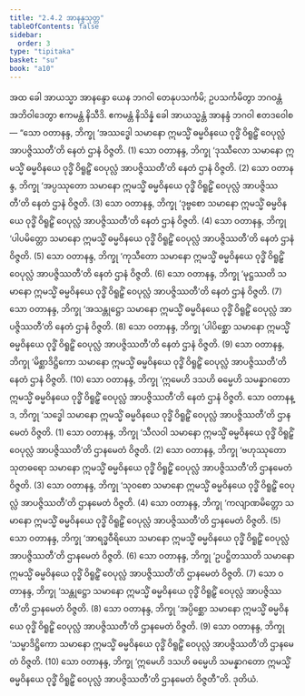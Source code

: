 ```yaml
---
title: "2.4.2 အာနန္ဒသုတ္တ"
tableOfContents: false
sidebar:
  order: 3
type: "tipitaka"
basket: "su"
book: "a10"
---
```



<DynamicBreadcrumb />

<Division number="82" book="a10">

<Paragraph number="613" book="a10">
အထ ခေါ အာယသ္မာ အာနန္ဒော ယေန ဘဂဝါ တေနုပသင်္ကမိ; ဥပသင်္ကမိတွာ ဘဂဝန္တံ အဘိဝါဒေတွာ ဧကမန္တံ နိသီဒိ. ဧကမန္တံ နိသိန္နံ ခေါ အာယသ္မန္တံ အာနန္ဒံ ဘဂဝါ ဧတဒဝေါစ—
</Paragraph>

<Paragraph number="614" book="a10">
“သော ဝတာနန္ဒ, ဘိက္ခု ‘အဿဒ္ဓေါ သမာနော ဣမသ္မိံ ဓမ္မဝိနယေ ဝုဒ္ဓိံ ဝိရူဠှိံ ဝေပုလ္လံ အာပဇ္ဇိဿတီ’တိ နေတံ ဌာနံ ဝိဇ္ဇတိ. (1)
</Paragraph>

<Paragraph number="615" book="a10">
သော ဝတာနန္ဒ, ဘိက္ခု ‘ဒုဿီလော သမာနော ဣမသ္မိံ ဓမ္မဝိနယေ ဝုဒ္ဓိံ ဝိရူဠှိံ ဝေပုလ္လံ အာပဇ္ဇိဿတီ’တိ နေတံ ဌာနံ ဝိဇ္ဇတိ. (2)
</Paragraph>

<Paragraph number="616" book="a10">
သော ဝတာနန္ဒ, ဘိက္ခု ‘အပ္ပဿုတော သမာနော ဣမသ္မိံ ဓမ္မဝိနယေ ဝုဒ္ဓိံ ဝိရူဠှိံ ဝေပုလ္လံ အာပဇ္ဇိဿတီ’တိ နေတံ ဌာနံ ဝိဇ္ဇတိ. (3)
</Paragraph>

<Paragraph number="617" book="a10">
သော ဝတာနန္ဒ, ဘိက္ခု ‘ဒုဗ္ဗစော သမာနော ဣမသ္မိံ ဓမ္မဝိနယေ ဝုဒ္ဓိံ ဝိရူဠှိံ ဝေပုလ္လံ အာပဇ္ဇိဿတီ’တိ နေတံ ဌာနံ ဝိဇ္ဇတိ. (4)
</Paragraph>

<Paragraph number="618" book="a10">
သော ဝတာနန္ဒ, ဘိက္ခု ‘ပါပမိတ္တော သမာနော ဣမသ္မိံ ဓမ္မဝိနယေ ဝုဒ္ဓိံ ဝိရူဠှိံ ဝေပုလ္လံ အာပဇ္ဇိဿတီ’တိ နေတံ ဌာနံ ဝိဇ္ဇတိ. (5)
</Paragraph>

<Paragraph number="619" book="a10">
သော ဝတာနန္ဒ, ဘိက္ခု ‘ကုသီတော သမာနော ဣမသ္မိံ ဓမ္မဝိနယေ ဝုဒ္ဓိံ ဝိရူဠှိံ ဝေပုလ္လံ အာပဇ္ဇိဿတီ’တိ နေတံ ဌာနံ ဝိဇ္ဇတိ. (6)
</Paragraph>

<Paragraph number="620" book="a10">
သော ဝတာနန္ဒ, ဘိက္ခု ‘မုဋ္ဌဿတိ သမာနော ဣမသ္မိံ ဓမ္မဝိနယေ ဝုဒ္ဓိံ ဝိရူဠှိံ ဝေပုလ္လံ အာပဇ္ဇိဿတီ’တိ နေတံ ဌာနံ ဝိဇ္ဇတိ. (7)
</Paragraph>

<Paragraph number="621" book="a10">
သော ဝတာနန္ဒ, ဘိက္ခု ‘အသန္တုဋ္ဌော သမာနော ဣမသ္မိံ ဓမ္မဝိနယေ ဝုဒ္ဓိံ ဝိရူဠှိံ ဝေပုလ္လံ အာပဇ္ဇိဿတီ’တိ နေတံ ဌာနံ ဝိဇ္ဇတိ. (8)
</Paragraph>

<Paragraph number="622" book="a10">
သော ဝတာနန္ဒ, ဘိက္ခု ‘ပါပိစ္ဆော သမာနော ဣမသ္မိံ ဓမ္မဝိနယေ ဝုဒ္ဓိံ ဝိရူဠှိံ ဝေပုလ္လံ အာပဇ္ဇိဿတီ’တိ နေတံ ဌာနံ ဝိဇ္ဇတိ. (9)
</Paragraph>

<Paragraph number="623" book="a10">
သော ဝတာနန္ဒ, ဘိက္ခု ‘မိစ္ဆာဒိဋ္ဌိကော သမာနော ဣမသ္မိံ ဓမ္မဝိနယေ ဝုဒ္ဓိံ ဝိရူဠှိံ ဝေပုလ္လံ အာပဇ္ဇိဿတီ’တိ နေတံ ဌာနံ ဝိဇ္ဇတိ. (10)
</Paragraph>

<Paragraph number="624" book="a10">
သော ဝတာနန္ဒ, ဘိက္ခု ‘ဣမေဟိ ဒသဟိ ဓမ္မေဟိ သမန္နာဂတော ဣမသ္မိံ ဓမ္မဝိနယေ ဝုဒ္ဓိံ ဝိရူဠှိံ ဝေပုလ္လံ အာပဇ္ဇိဿတီ’တိ နေတံ ဌာနံ ဝိဇ္ဇတိ.
</Paragraph>

<Paragraph number="625" book="a10">
သော ဝတာနန္ဒ, ဘိက္ခု ‘သဒ္ဓေါ သမာနော ဣမသ္မိံ ဓမ္မဝိနယေ ဝုဒ္ဓိံ ဝိရူဠှိံ ဝေပုလ္လံ အာပဇ္ဇိဿတီ’တိ ဌာနမေတံ ဝိဇ္ဇတိ. (1)
</Paragraph>

<Paragraph number="626" book="a10">
သော ဝတာနန္ဒ, ဘိက္ခု ‘သီလဝါ သမာနော ဣမသ္မိံ ဓမ္မဝိနယေ ဝုဒ္ဓိံ ဝိရူဠှိံ ဝေပုလ္လံ အာပဇ္ဇိဿတီ’တိ ဌာနမေတံ ဝိဇ္ဇတိ. (2)
</Paragraph>

<Paragraph number="627" book="a10">
သော ဝတာနန္ဒ, ဘိက္ခု ‘ဗဟုဿုတော သုတဓရော သမာနော ဣမသ္မိံ ဓမ္မဝိနယေ ဝုဒ္ဓိံ ဝိရူဠှိံ ဝေပုလ္လံ အာပဇ္ဇိဿတီ’တိ ဌာနမေတံ ဝိဇ္ဇတိ. (3)
</Paragraph>

<Paragraph number="628" book="a10">
သော ဝတာနန္ဒ, ဘိက္ခု ‘သုဝစော သမာနော ဣမသ္မိံ ဓမ္မဝိနယေ ဝုဒ္ဓိံ ဝိရူဠှိံ ဝေပုလ္လံ အာပဇ္ဇိဿတီ’တိ ဌာနမေတံ ဝိဇ္ဇတိ. (4)
</Paragraph>

<Paragraph number="629" book="a10">
သော ဝတာနန္ဒ, ဘိက္ခု ‘ကလျာဏမိတ္တော သမာနော ဣမသ္မိံ ဓမ္မဝိနယေ ဝုဒ္ဓိံ ဝိရူဠှိံ ဝေပုလ္လံ အာပဇ္ဇိဿတီ’တိ ဌာနမေတံ ဝိဇ္ဇတိ. (5)
</Paragraph>

<Paragraph number="630" book="a10">
သော ဝတာနန္ဒ, ဘိက္ခု ‘အာရဒ္ဓဝီရိယော သမာနော ဣမသ္မိံ ဓမ္မဝိနယေ ဝုဒ္ဓိံ ဝိရူဠှိံ ဝေပုလ္လံ အာပဇ္ဇိဿတီ’တိ ဌာနမေတံ ဝိဇ္ဇတိ. (6)
</Paragraph>

<Paragraph number="631" book="a10">
သော ဝတာနန္ဒ, ဘိက္ခု ‘ဥပဋ္ဌိတဿတိ သမာနော ဣမသ္မိံ ဓမ္မဝိနယေ ဝုဒ္ဓိံ ဝိရူဠှိံ ဝေပုလ္လံ အာပဇ္ဇိဿတီ’တိ ဌာနမေတံ ဝိဇ္ဇတိ. (7)
</Paragraph>

<Paragraph number="632" book="a10">
သော ဝတာနန္ဒ, ဘိက္ခု ‘သန္တုဋ္ဌော သမာနော ဣမသ္မိံ ဓမ္မဝိနယေ ဝုဒ္ဓိံ ဝိရူဠှိံ ဝေပုလ္လံ အာပဇ္ဇိဿတီ’တိ ဌာနမေတံ ဝိဇ္ဇတိ. (8)
</Paragraph>

<Paragraph number="633" book="a10">
သော ဝတာနန္ဒ, ဘိက္ခု ‘အပ္ပိစ္ဆော သမာနော ဣမသ္မိံ ဓမ္မဝိနယေ ဝုဒ္ဓိံ ဝိရူဠှိံ ဝေပုလ္လံ အာပဇ္ဇိဿတီ’တိ ဌာနမေတံ ဝိဇ္ဇတိ. (9)
</Paragraph>

<Paragraph number="634" book="a10">
သော ဝတာနန္ဒ, ဘိက္ခု ‘သမ္မာဒိဋ္ဌိကော သမာနော ဣမသ္မိံ ဓမ္မဝိနယေ ဝုဒ္ဓိံ ဝိရူဠှိံ ဝေပုလ္လံ အာပဇ္ဇိဿတီ’တိ ဌာနမေတံ ဝိဇ္ဇတိ. (10)
</Paragraph>

<Paragraph number="635" book="a10">
သော ဝတာနန္ဒ, ဘိက္ခု ‘ဣမေဟိ ဒသဟိ ဓမ္မေဟိ သမန္နာဂတော ဣမသ္မိံ ဓမ္မဝိနယေ ဝုဒ္ဓိံ ဝိရူဠှိံ ဝေပုလ္လံ အာပဇ္ဇိဿတီ’တိ ဌာနမေတံ ဝိဇ္ဇတီ”တိ.

</Paragraph>
</Division>

<Paragraph number="636" type="center" book="a10">
ဒုတိယံ.
</Paragraph>